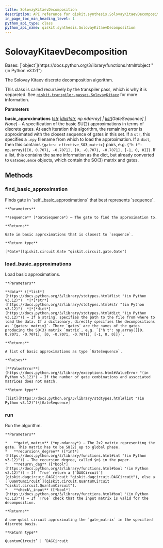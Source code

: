 ```yaml
---
title: SolovayKitaevDecomposition
description: API reference for qiskit.synthesis.SolovayKitaevDecomposition
in_page_toc_min_heading_level: 1
python_api_type: class
python_api_name: qiskit.synthesis.SolovayKitaevDecomposition
---
```


# SolovayKitaevDecomposition

<Class id="qiskit.synthesis.SolovayKitaevDecomposition" isDedicatedPage={true} github="https://github.com/qiskit/qiskit/tree/stable/0.25/qiskit/synthesis/discrete_basis/solovay_kitaev.py" signature="qiskit.synthesis.SolovayKitaevDecomposition(basic_approximations=None)">
  Bases: [`object`](https://docs.python.org/3/library/functions.html#object "(in Python v3.12)")

  The Solovay Kitaev discrete decomposition algorithm.

  This class is called recursively by the transpiler pass, which is why it is separeted. See [`qiskit.transpiler.passes.SolovayKitaev`](qiskit.transpiler.passes.SolovayKitaev "qiskit.transpiler.passes.SolovayKitaev") for more information.

  **Parameters**

  **basic\_approximations** ([*str*](https://docs.python.org/3/library/stdtypes.html#str "(in Python v3.12)")  *|*[*dict*](https://docs.python.org/3/library/stdtypes.html#dict "(in Python v3.12)")*\[*[*str*](https://docs.python.org/3/library/stdtypes.html#str "(in Python v3.12)")*, np.ndarray] |* [*list*](https://docs.python.org/3/library/stdtypes.html#list "(in Python v3.12)")*\[GateSequence] | None*) – A specification of the basic SU(2) approximations in terms of discrete gates. At each iteration this algorithm, the remaining error is approximated with the closest sequence of gates in this set. If a `str`, this specifies a `.npy` filename from which to load the approximation. If a `dict`, then this contains `{gates: effective_SO3_matrix}` pairs, e.g. `{"h t": np.array([[0, 0.7071, -0.7071], [0, -0.7071, -0.7071], [-1, 0, 0]]}`. If a list, this contains the same information as the dict, but already converted to `GateSequence` objects, which contain the SO(3) matrix and gates.

  ## Methods

  ### find\_basic\_approximation

  <Function id="qiskit.synthesis.SolovayKitaevDecomposition.find_basic_approximation" signature="find_basic_approximation(sequence)">
    Finds gate in `self._basic_approximations` that best represents `sequence`.

    **Parameters**

    **sequence** (*GateSequence*) – The gate to find the approximation to.

    **Returns**

    Gate in basic approximations that is closest to `sequence`.

    **Return type**

    [*Gate*](qiskit.circuit.Gate "qiskit.circuit.gate.Gate")
  </Function>

  ### load\_basic\_approximations

  <Function id="qiskit.synthesis.SolovayKitaevDecomposition.load_basic_approximations" signature="load_basic_approximations(data)">
    Load basic approximations.

    **Parameters**

    **data** ([*list*](https://docs.python.org/3/library/stdtypes.html#list "(in Python v3.12)")  *|*[*str*](https://docs.python.org/3/library/stdtypes.html#str "(in Python v3.12)")  *|*[*dict*](https://docs.python.org/3/library/stdtypes.html#dict "(in Python v3.12)")) – If a string, specifies the path to the file from where to load the data. If a dictionary, directly specifies the decompositions as `{gates: matrix}`. There `gates` are the names of the gates producing the SO(3) matrix `matrix`, e.g. `{"h t": np.array([[0, 0.7071, -0.7071], [0, -0.7071, -0.7071], [-1, 0, 0]]}`.

    **Returns**

    A list of basic approximations as type `GateSequence`.

    **Raises**

    [**ValueError**](https://docs.python.org/3/library/exceptions.html#ValueError "(in Python v3.12)") – If the number of gate combinations and associated matrices does not match.

    **Return type**

    [list](https://docs.python.org/3/library/stdtypes.html#list "(in Python v3.12)")\[GateSequence]
  </Function>

  ### run

  <Function id="qiskit.synthesis.SolovayKitaevDecomposition.run" signature="run(gate_matrix, recursion_degree, return_dag=False, check_input=True)">
    Run the algorithm.

    **Parameters**

    *   **gate\_matrix** (*np.ndarray*) – The 2x2 matrix representing the gate. This matrix has to be SU(2) up to global phase.
    *   **recursion\_degree** ([*int*](https://docs.python.org/3/library/functions.html#int "(in Python v3.12)")) – The recursion degree, called $n$ in the paper.
    *   **return\_dag** ([*bool*](https://docs.python.org/3/library/functions.html#bool "(in Python v3.12)")) – If `True` return a [`DAGCircuit`](qiskit.dagcircuit.DAGCircuit "qiskit.dagcircuit.DAGCircuit"), else a [`QuantumCircuit`](qiskit.circuit.QuantumCircuit "qiskit.circuit.QuantumCircuit").
    *   **check\_input** ([*bool*](https://docs.python.org/3/library/functions.html#bool "(in Python v3.12)")) – If `True` check that the input matrix is valid for the decomposition.

    **Returns**

    A one-qubit circuit approximating the `gate_matrix` in the specified discrete basis.

    **Return type**

    QuantumCircuit’ | ‘DAGCircuit
  </Function>
</Class>

